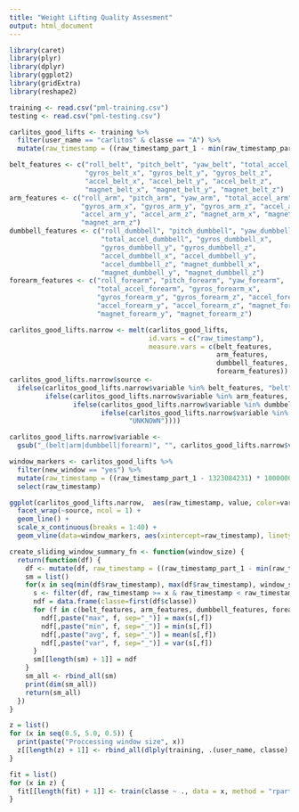 ```yaml
---
title: "Weight Lifting Quality Assesment"
output: html_document
---
```


```r
library(caret)
library(plyr)
library(dplyr)
library(ggplot2)
library(gridExtra)
library(reshape2)
```

```r
training <- read.csv("pml-training.csv")
testing <- read.csv("pml-testing.csv")
```

```r
carlitos_good_lifts <- training %>% 
  filter(user_name == "carlitos" & classe == "A") %>%
  mutate(raw_timestamp = ((raw_timestamp_part_1 - min(raw_timestamp_part_1)) * 1000000 + raw_timestamp_part_2) / 1000000.0)

belt_features <- c("roll_belt", "pitch_belt", "yaw_belt", "total_accel_belt",
                   "gyros_belt_x", "gyros_belt_y", "gyros_belt_z", 
                   "accel_belt_x", "accel_belt_y", "accel_belt_z", 
                   "magnet_belt_x", "magnet_belt_y", "magnet_belt_z")
arm_features <- c("roll_arm", "pitch_arm", "yaw_arm", "total_accel_arm", 
                  "gyros_arm_x", "gyros_arm_y", "gyros_arm_z", "accel_arm_x",
                  "accel_arm_y", "accel_arm_z", "magnet_arm_x", "magnet_arm_y",
                  "magnet_arm_z")
dumbbell_features <- c("roll_dumbbell", "pitch_dumbbell", "yaw_dumbbell",
                       "total_accel_dumbbell", "gyros_dumbbell_x", 
                       "gyros_dumbbell_y", "gyros_dumbbell_z", 
                       "accel_dumbbell_x", "accel_dumbbell_y", 
                       "accel_dumbbell_z", "magnet_dumbbell_x", 
                       "magnet_dumbbell_y", "magnet_dumbbell_z")
forearm_features <- c("roll_forearm", "pitch_forearm", "yaw_forearm",
                      "total_accel_forearm", "gyros_forearm_x", 
                      "gyros_forearm_y", "gyros_forearm_z", "accel_forearm_x",
                      "accel_forearm_y", "accel_forearm_z", "magnet_forearm_x",
                      "magnet_forearm_y", "magnet_forearm_z")

carlitos_good_lifts.narrow <- melt(carlitos_good_lifts, 
                                   id.vars = c("raw_timestamp"), 
                                   measure.vars = c(belt_features,
                                                    arm_features,
                                                    dumbbell_features,
                                                    forearm_features))
carlitos_good_lifts.narrow$source <- 
  ifelse(carlitos_good_lifts.narrow$variable %in% belt_features, "belt", 
         ifelse(carlitos_good_lifts.narrow$variable %in% arm_features, "arm",
                ifelse(carlitos_good_lifts.narrow$variable %in% dumbbell_features, "dumbbell",
                       ifelse(carlitos_good_lifts.narrow$variable %in% forearm_features, "forearm", 
                              "UNKNOWN"))))

carlitos_good_lifts.narrow$variable <- 
  gsub("_(belt|arm|dumbbell|forearm)", "", carlitos_good_lifts.narrow$variable)

window_markers <- carlitos_good_lifts %>%
  filter(new_window == "yes") %>%
  mutate(raw_timestamp = ((raw_timestamp_part_1 - 1323084231) * 1000000 + raw_timestamp_part_2) / 1000000.0) %>%
  select(raw_timestamp)
```


```r
ggplot(carlitos_good_lifts.narrow,  aes(raw_timestamp, value, color=variable)) + 
  facet_wrap(~source, ncol = 1) +
  geom_line() + 
  scale_x_continuous(breaks = 1:40) + 
  geom_vline(data=window_markers, aes(xintercept=raw_timestamp), linetype="longdash", alpha = 0.3)
```

```r
create_sliding_window_summary_fn <- function(window_size) {
  return(function(df) {
    df <- mutate(df, raw_timestamp = ((raw_timestamp_part_1 - min(raw_timestamp_part_1)) * 1000000 + raw_timestamp_part_2) / 1000000.0)
    sm = list()
    for(x in seq(min(df$raw_timestamp), max(df$raw_timestamp), window_size)) {
      s <- filter(df, raw_timestamp >= x & raw_timestamp < raw_timestamp + window_size)
      ndf = data.frame(classe=first(df$classe))
      for (f in c(belt_features, arm_features, dumbbell_features, forearm_features)) {
        ndf[,paste("max", f, sep="_")] = max(s[,f])
        ndf[,paste("min", f, sep="_")] = min(s[,f])
        ndf[,paste("avg", f, sep="_")] = mean(s[,f])
        ndf[,paste("var", f, sep="_")] = var(s[,f])
      }
      sm[[length(sm) + 1]] = ndf
    }
    sm_all <- rbind_all(sm)
    print(dim(sm_all))
    return(sm_all)
  })
}

z = list()
for (x in seq(0.5, 5.0, 0.5)) {
  print(paste("Proccessing window size", x))
  z[[length(z) + 1]] <- rbind_all(dlply(training, .(user_name, classe), create_sliding_window_summary_fn(x)))
}
```

```r
fit = list()
for (x in z) {
  fit[[length(fit) + 1]] <- train(classe ~ ., data = x, method = "rpart")
}
```